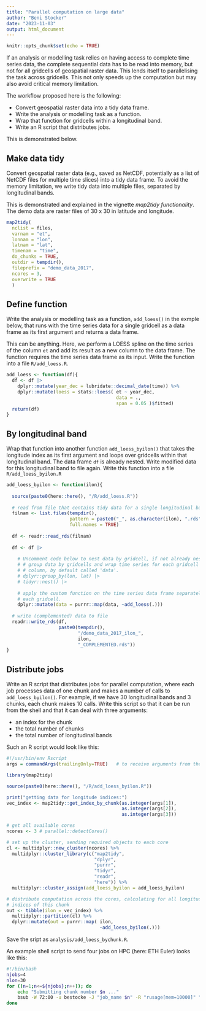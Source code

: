 ```yaml
---
title: "Parallel computation on large data"
author: "Beni Stocker"
date: "2023-11-03"
output: html_document
---
```


```r
knitr::opts_chunk$set(echo = TRUE)
```

If an analysis or modelling task relies on having access to complete time series data, the complete sequential data has to be read into memory, but not for all gridcells of geospatial raster data. This lends itself to parallelising the task across gridcells. This not only speeds up the computation but may also avoid critical memory limitation.

The workflow proposed here is the following:

- Convert geospatial raster data into a tidy data frame.
- Write the analysis or modelling task as a function.
- Wrap that function for gridcells within a longitudinal band.
- Write an R script that distributes jobs.

This is demonstrated below.

## Make data tidy

Convert geospatial raster data (e.g., saved as NetCDF, potentially as a list of NetCDF files for multiple time slices) into a tidy data frame. To avoid the memory limitation, we write tidy data into multiple files, separated by longitudinal bands.

This is demonstrated and explained in the vignette *map2tidy functionality*. The demo data are raster files of 30 x 30 in latitude and longitude.
```r
map2tidy(
  nclist = files, 
  varnam = "et",
  lonnam = "lon", 
  latnam = "lat", 
  timenam = "time", 
  do_chunks = TRUE,
  outdir = tempdir(), 
  fileprefix = "demo_data_2017", 
  ncores = 3,
  overwrite = TRUE
  )
```

## Define function

Write the analysis or modelling task as a function, `add_loess()` in the exmple below, that runs with the time series data for a single gridcell as a data frame as its first argument and returns a data frame.
 
This can be anything. Here, we perform a LOESS spline on the time series of the column `et` and add its result as a new column to the data frame. The function requires the time series data frame as its input. Write the function into a file `R/add_loess.R`.
```r
add_loess <- function(df){
  df <- df |> 
    dplyr::mutate(year_dec = lubridate::decimal_date(time)) %>%
    dplyr::mutate(loess = stats::loess( et ~ year_dec,
                                        data = ., 
                                        span = 0.05 )$fitted)
  return(df)
}
```


## By longitudinal band

Wrap that function into another function `add_loess_byilon()` that takes the longitude index as its first argument and loops over gridcells within that longitudinal band. The data frame `df` is already nested. Write modified data
for this longitudinal band to file again. Write this function into a file `R/add_loess_byilon.R`
```r
add_loess_byilon <- function(ilon){
  
  source(paste0(here::here(), "/R/add_loess.R"))
  
  # read from file that contains tidy data for a single longitudinal band
  filnam <- list.files(tempdir(), 
                       pattern = paste0("_", as.character(ilon), ".rds"),
                       full.names = TRUE)
  
  df <- readr::read_rds(filnam)
  
  df <- df |> 
    
    # Uncomment code below to nest data by gridcell, if not already nested.
    # # group data by gridcells and wrap time series for each gridcell into a new
    # # column, by default called 'data'.
    # dplyr::group_by(lon, lat) |> 
    # tidyr::nest() |> 
    
    # apply the custom function on the time series data frame separately for 
    # each gridcell.
    dplyr::mutate(data = purrr::map(data, ~add_loess(.)))
  
  # write (complemented) data to file
  readr::write_rds(df, 
                   paste0(tempdir(), 
                          "/demo_data_2017_ilon_", 
                          ilon,
                          "_COMPLEMENTED.rds"))
}
```

## Distribute jobs

Write an R script that distributes jobs for parallel computation, where each job processes data of one chunk and makes a number of calls to `add_loess_byilon()`. For example, if we have 30 longitudinal bands and 3 chunks, each chunk makes 10 calls. Write this script so that it can be run from the shell and that it can deal with three arguments:

- an index for the chunk
- the total number of chunks
- the total number of longitudinal bands

Such an R script would look like this:
```r
#!/usr/bin/env Rscript
args = commandArgs(trailingOnly=TRUE)   # to receive arguments from the shell

library(map2tidy)

source(paste0(here::here(), "/R/add_loess_byilon.R"))

print("getting data for longitude indices:")
vec_index <- map2tidy::get_index_by_chunk(as.integer(args[1]), 
                                          as.integer(args[2]), 
                                          as.integer(args[3]))

# get all available cores
ncores <- 3 # parallel::detectCores()

# set up the cluster, sending required objects to each core
cl <- multidplyr::new_cluster(ncores) %>%
  multidplyr::cluster_library(c("map2tidy",
                                "dplyr", 
                                "purrr", 
                                "tidyr", 
                                "readr",
                                "here")) %>%
  multidplyr::cluster_assign(add_loess_byilon = add_loess_byilon)

# distribute computation across the cores, calculating for all longitudinal 
# indices of this chunk
out <- tibble(ilon = vec_index) %>%
  multidplyr::partition(cl) %>%
  dplyr::mutate(out = purrr::map( ilon,
                                  ~add_loess_byilon(.)))
```
Save the sript as `analysis/add_loess_bychunk.R`.

An example shell script to send four jobs on HPC (here: ETH Euler) looks like this:
```sh
#!/bin/bash
njobs=4
nlon=30
for ((n=1;n<=${njobs};n++)); do
    echo "Submitting chunk number $n ..."
    bsub -W 72:00 -u bestocke -J "job_name $n" -R "rusage[mem=10000]" "Rscript vanilla analysis/add_loess_bychunk.R $n $njobs $nlon"
done
```
